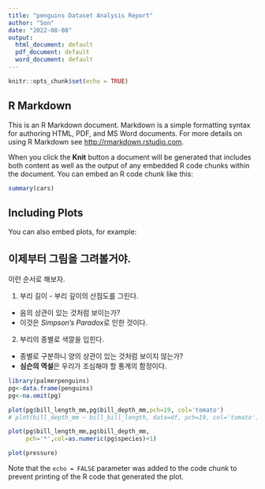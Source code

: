 ```yaml
---
title: "penguins Dataset Analysis Report"
author: "Son"
date: "2022-08-08"
output:
  html_document: default
  pdf_document: default
  word_document: default
---
```


```r
knitr::opts_chunk$set(echo = TRUE)
```

## R Markdown

This is an R Markdown document. Markdown is a simple formatting syntax for authoring HTML, PDF, and MS Word documents. For more details on using R Markdown see <http://rmarkdown.rstudio.com>.

When you click the **Knit** button a document will be generated that includes both content as well as the output of any embedded R code chunks within the document. You can embed an R code chunk like this:

```r
summary(cars)
```

## Including Plots

You can also embed plots, for example:


## 이제부터 그림을 그려볼거야.

이런 순서로 해보자.

1. 부리 길이 - 부리 깊이의 산점도를 그린다.
  * 음의 상관이 있는 것처럼 보이는가?
  * 이것은 *Simpson's Paradox*로 인한 것이다.
2. 부리의 종별로 색깔을 입힌다.
  * 종별로 구분하니 양의 상관이 있는 것처럼 보이지 않는가?
  * **심슨의 역설**은 우리가 조심해야 할 통계의 함정이다.
  
```r
library(palmerpenguins)
pg<-data.frame(penguins)
pg<-na.omit(pg)
```

```r
plot(pg$bill_length_mm,pg$bill_depth_mm,pch=19, col='tomato')
# plot(bill_depth_mm ~ bill_bill_length, data=df, pch=19, col='tomato')

plot(pg$bill_length_mm,pg$bill_depth_mm,
     pch='*',col=as.numeric(pg$species)+1)
```



```r
plot(pressure)
```

Note that the `echo = FALSE` parameter was added to the code chunk to prevent printing of the R code that generated the plot.
